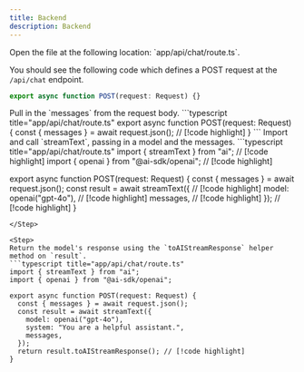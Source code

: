 ```yaml
---
title: Backend
description: Backend
---
```


<Steps>

<Step>
Open the file at the following location: `app/api/chat/route.ts`. 

You should see the following code which defines a POST request at the `/api/chat` endpoint.
```typescript title="app/api/chat/route.ts"
export async function POST(request: Request) {}
```
</Step>

<Step>
Pull in the `messages` from the request body.
```typescript title="app/api/chat/route.ts"
export async function POST(request: Request) {
  const { messages } = await request.json(); // [!code highlight]
}
```
</Step>

<Step>
Import and call `streamText`, passing in a model and the messages.
```typescript title="app/api/chat/route.ts"
import { streamText } from "ai"; // [!code highlight]
import { openai } from "@ai-sdk/openai"; // [!code highlight]

export async function POST(request: Request) {
  const { messages } = await request.json();
  const result = await streamText({ // [!code highlight]
    model: openai("gpt-4o"), // [!code highlight]
    messages, // [!code highlight]
  }); // [!code highlight]
}
```
</Step>

<Step>
Return the model's response using the `toAIStreamResponse` helper method on `result`.
```typescript title="app/api/chat/route.ts"
import { streamText } from "ai";
import { openai } from "@ai-sdk/openai";

export async function POST(request: Request) {
  const { messages } = await request.json();
  const result = await streamText({
    model: openai("gpt-4o"),
    system: "You are a helpful assistant.",
    messages,
  });
  return result.toAIStreamResponse(); // [!code highlight]
}
```
</Step>
</Steps>

